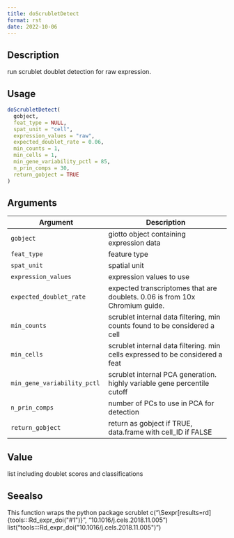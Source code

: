 ```yaml
--- 
title: doScrubletDetect 
format: rst 
date: 2022-10-06 
--- 
```


## Description

run scrublet doublet detection for raw expression.


## Usage

```r
doScrubletDetect(
  gobject,
  feat_type = NULL,
  spat_unit = "cell",
  expression_values = "raw",
  expected_doublet_rate = 0.06,
  min_counts = 1,
  min_cells = 1,
  min_gene_variability_pctl = 85,
  n_prin_comps = 30,
  return_gobject = TRUE
)
```


## Arguments

Argument      |Description
------------- |----------------
`gobject`     |     giotto object containing expression data
`feat_type`     |     feature type
`spat_unit`     |     spatial unit
`expression_values`     |     expression values to use
`expected_doublet_rate`     |     expected transcriptomes that are doublets. 0.06 is from 10x Chromium guide.
`min_counts`     |     scrublet internal data filtering, min counts found to be considered a cell
`min_cells`     |     scrublet internal data filtering. min cells expressed to be considered a feat
`min_gene_variability_pctl`     |     scrublet internal PCA generation. highly variable gene percentile cutoff
`n_prin_comps`     |     number of PCs to use in PCA for detection
`return_gobject`     |     return as gobject if TRUE, data.frame with cell_ID if FALSE


## Value

list including doublet scores and classifications


## Seealso

This function wraps the python package scrublet c("\\Sexpr[results=rd]{tools:::Rd_expr_doi(\"#1\")}", "10.1016/j.cels.2018.11.005") list("tools:::Rd_expr_doi(\"10.1016/j.cels.2018.11.005\")")



